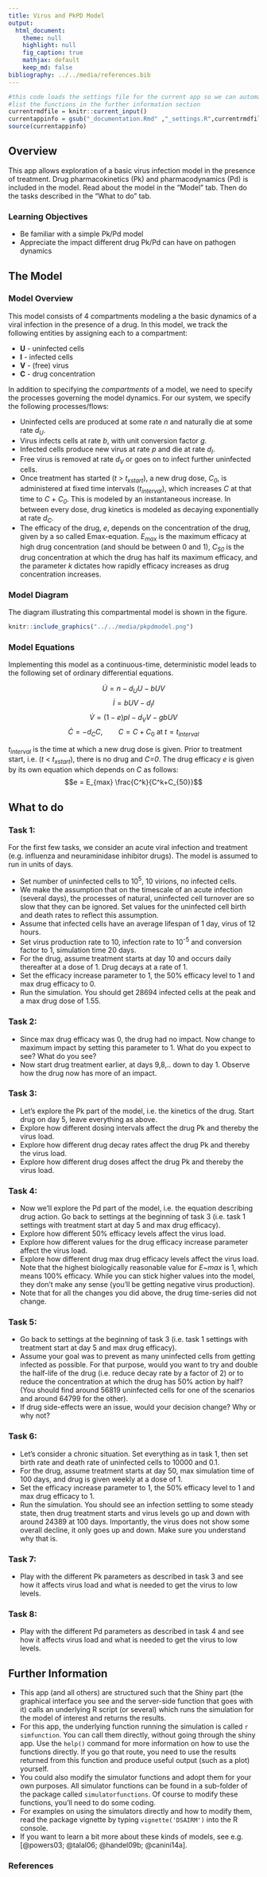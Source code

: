```yaml
---
title: Virus and PkPD Model
output:
  html_document:
    theme: null
    highlight: null
    fig_caption: true
    mathjax: default 
    keep_md: false
bibliography: ../../media/references.bib
---
```


```r
#this code loads the settings file for the current app so we can automatically 
#list the functions in the further information section
currentrmdfile = knitr::current_input() 
currentappinfo = gsub("_documentation.Rmd" ,"_settings.R",currentrmdfile)
source(currentappinfo)
```

## Overview {#shinytab1}
This app allows exploration of a basic virus infection model in the presence of treatment. Drug pharmacokinetics (Pk) and pharmacodynamics (Pd) is included in the model. Read about the model in the "Model" tab. Then do the tasks described in the "What to do" tab.

### Learning Objectives
* Be familiar with a simple Pk/Pd model
* Appreciate the impact different drug Pk/Pd can have on pathogen dynamics

## The Model {#shinytab2}

### Model Overview
This model consists of 4 compartments modeling a the basic dynamics of a viral infection in the presence of a drug. In this model, we track the following entities by assigning each to a compartment:

* **U** - uninfected cells 
* **I** - infected cells
* **V** - (free) virus
* **C** - drug concentration

In addition to specifying the *compartments* of a model, we need to specify the processes governing the model dynamics. For our system, we specify the following processes/flows: 

* Uninfected cells are produced at some rate _n_ and naturally die at some rate _d~U~_.
* Virus infects cells at rate _b_, with unit conversion factor _g_.
* Infected cells produce new virus at rate _p_ and die at rate _d~I~_.
* Free virus is removed at rate _d~V~_ or goes on to infect further uninfected cells. 
* Once treatment has started (_t_ > _t~xstart~_),  a new drug dose, _C~0~_, is administered at fixed time intervals (_t~interval~_), which increases _C_ at that time to _C_ + _C~0~_. This is modeled by an instantaneous increase. In between every dose, drug kinetics is modeled as decaying exponentially at rate *d~C~*. 
* The efficacy of the drug, *e*, depends on the concentration of the drug, given by a so called Emax-equation. *E~max~* is the maximum efficacy at high drug concentration (and should be between 0 and 1), *C~50~* is the drug concentration at which the drug has half its maximum efficacy, and the parameter *k* dictates how rapidly efficacy increases as drug concentration increases.

### Model Diagram
The diagram illustrating this compartmental model is shown in the figure.

```r
knitr::include_graphics("../../media/pkpdmodel.png")
```


### Model Equations
Implementing this model as a continuous-time, deterministic model leads to the following set of ordinary differential equations. 

$$\dot U = n - d_U U - bUV$$ 
$$\dot I = bUV - d_I I$$
$$\dot V = (1-e)pI - d_V V - gb UV$$
$$\dot C =  - d_C C, \qquad C=C+C_0 \textrm{ at } t = t_{interval} $$ 

*t~interval~* is the time at which a new drug dose is given. Prior to treatment start, i.e. (_t_ < _t~xstart~_), there is no drug and *C=0*. The drug efficacy _e_ is given by its own equation which depends on _C_ as follows:
$$e = E_{max} \frac{C^k}{C^k+C_{50}}$$



## What to do {#shinytab3}

### Task 1: 
For the first few tasks, we consider an acute viral infection and treatment (e.g. influenza and neuraminidase inhibitor drugs). The model is assumed to run in units of days.

* Set number of uninfected cells to 10^5^, 10 virions, no infected cells.
* We make the assumption that on the timescale of an acute infection (several days), the processes of natural, uninfected cell turnover are so slow that they can be ignored. Set values for the uninfected cell birth and death rates to reflect this assumption. 
* Assume that infected cells have an average lifespan of 1 day, virus of 12 hours.
* Set virus production rate to 10, infection rate to 10^-5^ and conversion factor to 1, simulation time 20 days.  
* For the drug, assume treatment starts at day 10 and occurs daily thereafter at a dose of 1. Drug decays at a rate of 1.
* Set the efficacy increase parameter to 1, the 50% efficacy level to 1 and max drug efficacy to 0.
* Run the simulation. You should get 28694 infected cells at the peak and a max drug dose of 1.55.


### Task 2: 
* Since max drug efficacy was 0, the drug had no impact. Now change to maximum impact by setting this parameter to 1. What do you expect to see? What do you see?
* Now start drug treatment earlier, at days 9,8,.. down to day 1. Observe how the drug now has more of an impact.

### Task 3: 
* Let's explore the Pk part of the model, i.e. the kinetics of the drug. Start drug on day 5, leave everything as above.
* Explore how different dosing intervals affect the drug Pk and thereby the virus load.
* Explore how different drug decay rates affect the drug Pk and thereby the virus load.
* Explore how different drug doses affect the drug Pk and thereby the virus load.

### Task 4: 
* Now we'll explore the Pd part of the model, i.e. the equation describing drug action. Go back to settings at the beginning of task 3 (i.e. task 1 settings with treatment start at day 5 and max drug efficacy).
* Explore how different 50% efficacy levels affect the virus load.
* Explore how different values for the drug efficacy increase parameter affect the virus load.
* Explore how different drug max drug efficacy levels affect the virus load. Note that the highest biologically reasonable value for _E~max_ is 1, which means 100% efficacy. While you can stick higher values into the model, they don't make any sense (you'll be getting negative virus production). 
* Note that for all the changes you did above, the drug time-series did not change.

### Task 5: 
* Go back to settings at the beginning of task 3 (i.e. task 1 settings with treatment start at day 5 and max drug efficacy).
* Assume your goal was to prevent as many uninfected cells from getting infected as possible. For that purpose, would you want to try and double the half-life of the drug (i.e. reduce decay rate by a factor of 2) or to reduce the concentration at which the drug has 50% action by half? (You should find around 56819 uninfected cells for one of the scenarios and around 64799 for the other).
* If drug side-effects were an issue, would your decision change? Why or why not?

### Task 6: 
* Let's consider a chronic situation. Set everything as in task 1, then set birth rate and death rate of uninfected cells to 10000 and 0.1.  
* For the drug, assume treatment starts at day 50, max simulation time of 100 days, and drug is given weekly at a dose of 1.
* Set the efficacy increase parameter to 1, the 50% efficacy level to 1 and max drug efficacy to 1.
* Run the simulation. You should see an infection settling to some steady state, then drug treatment starts and virus levels go up and down with around 24389 at 100 days. Importantly, the virus does not show some overall decline, it only goes up and down. Make sure you understand why that is.

### Task 7: 
* Play with the different Pk parameters as described in task 3 and see how it affects virus load and what is needed to get the virus to low levels.

### Task 8: 
* Play with the different Pd parameters as described in task 4 and see how it affects virus load and what is needed to get the virus to low levels.


## Further Information {#shinytab4}
* This app (and all others) are structured such that the Shiny part (the graphical interface you see and the server-side function that goes with it) calls an underlying R script (or several) which runs the simulation for the model of interest and returns the results.
* For this app, the underlying function running the simulation is called ``r simfunction``. You can call them directly, without going through the shiny app. Use the `help()` command for more information on how to use the functions directly. If you go that route, you need to use the results returned from this function and produce useful output (such as a plot) yourself. 
* You could also modify the simulator functions and adopt them for your own purposes. All simulator functions can be found in a sub-folder of the package called `simulatorfunctions`. Of course to modify these functions, you'll need to do some coding.
* For examples on using the simulators directly and how to modify them, read the package vignette by typing `vignette('DSAIRM')` into the R console.
* If you want to learn a bit more about these kinds of models, see e.g. [@powers03; @talal06; @handel09b; @canini14a]. 


### References


